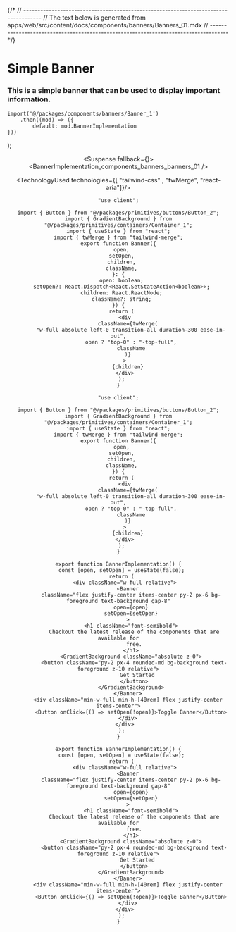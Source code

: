 

{/*
// ------------------------------------------------------------------------------------
//	The text below is generated from apps/web/src/content/docs/components/banners/Banners_01.mdx
// ------------------------------------------------------------------------------------
*/}


<Wrapper>

# Simple Banner
### This is a simple banner that can be used to display important information.





	import('@/packages/components/banners/Banner_1')
		.then((mod) => ({
			default: mod.BannerImplementation
	}))
);


<Header />
<Preview> 

<Suspense fallback={<Skeleton className="h-[800px] rounded-lg" />}>
<ResizableDisplay>
<BannerImplementation_components_banners_banners_01 />
</ResizableDisplay>
</Suspense>

</Preview>

<Implementation>


<TechnologyUsed technologies={[ "tailwind-css" , "twMerge", "react-aria"]}/>

<CodeBlock>
 
```tsx|Banner
"use client";

import { Button } from "@/packages/primitives/buttons/Button_2";
import { GradientBackground } from "@/packages/primitives/containers/Container_1";
import { useState } from "react";
import { twMerge } from "tailwind-merge";
export function Banner({
  open,
  setOpen,
  children,
  className,
}: {
  open: boolean;
  setOpen?: React.Dispatch<React.SetStateAction<boolean>>;
  children: React.ReactNode;
  className?: string;
}) {
  return (
    <div
      className={twMerge(
        "w-full absolute left-0 transition-all duration-300 ease-in-out",
        open ? "top-0" : "-top-full",
        className
      )}
    >
      {children}
    </div>
  );
}

```
```jsx|Banner
"use client";

import { Button } from "@/packages/primitives/buttons/Button_2";
import { GradientBackground } from "@/packages/primitives/containers/Container_1";
import { useState } from "react";
import { twMerge } from "tailwind-merge";
export function Banner({
  open,
  setOpen,
  children,
  className,
}) {
  return (
    <div
      className={twMerge(
        "w-full absolute left-0 transition-all duration-300 ease-in-out",
        open ? "top-0" : "-top-full",
        className
      )}
    >
      {children}
    </div>
  );
}
```

```tsx|Implementation
export function BannerImplementation() {
  const [open, setOpen] = useState(false);
  return (
    <div className="w-full relative">
      <Banner
        className="flex justify-center items-center py-2 px-6 bg-foreground text-background gap-8"
        open={open}
        setOpen={setOpen}
      >
        <h1 className="font-semibold">
          Checkout the latest release of the components that are available for
          free.
        </h1>
        <GradientBackground className="absolute z-0">
          <button className="py-2 px-4 rounded-md bg-background text-foreground z-10 relative">
            Get Started
          </button>
        </GradientBackground>
      </Banner>
      <div className="min-w-full min-h-[40rem] flex justify-center items-center">
        <Button onClick={() => setOpen(!open)}>Toggle Banner</Button>
      </div>
    </div>
  );
}
```
```jsx|Implementation
export function BannerImplementation() {
  const [open, setOpen] = useState(false);
  return (
    <div className="w-full relative">
      <Banner
        className="flex justify-center items-center py-2 px-6 bg-foreground text-background gap-8"
        open={open}
        setOpen={setOpen}
      >
        <h1 className="font-semibold">
          Checkout the latest release of the components that are available for
          free.
        </h1>
        <GradientBackground className="absolute z-0">
          <button className="py-2 px-4 rounded-md bg-background text-foreground z-10 relative">
            Get Started
          </button>
        </GradientBackground>
      </Banner>
      <div className="min-w-full min-h-[40rem] flex justify-center items-center">
        <Button onClick={() => setOpen(!open)}>Toggle Banner</Button>
      </div>
    </div>
  );
}
```

</CodeBlock>


</Implementation>
</Wrapper>
<PARTITION />
